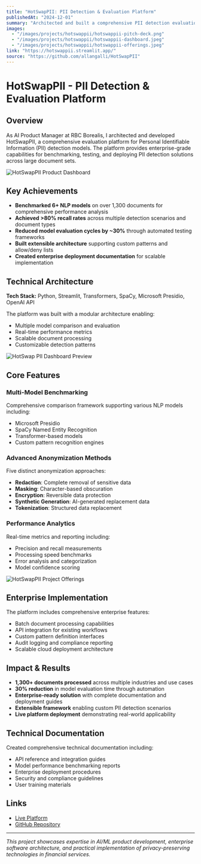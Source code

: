 ---
title: "HotSwapPII: PII Detection & Evaluation Platform"
publishedAt: "2024-12-01"
summary: "Architected and built a comprehensive PII detection evaluation platform that benchmarks multiple NLP models, achieving >80% recall rates and reducing evaluation cycles by ~30%."
images:
  - "/images/projects/hotswappii/hotswappii-pitch-deck.png"
  - "/images/projects/hotswappii/hotswappii-dashboard.jpeg"
  - "/images/projects/hotswappii/hotswappii-offerings.jpeg"
link: "https://hotswappii.streamlit.app/"
source: "https://github.com/allangalli/HotSwapPII"
---

# HotSwapPII - PII Detection & Evaluation Platform

## Overview

As AI Product Manager at RBC Borealis, I architected and developed HotSwapPII, a comprehensive evaluation platform for Personal Identifiable Information (PII) detection models. The platform provides enterprise-grade capabilities for benchmarking, testing, and deploying PII detection solutions across large document sets.

![HotSwapPII Product Dashboard](/images/projects/hotswappii/hotswappii-dashboard.jpeg)

## Key Achievements

- **Benchmarked 6+ NLP models** on over 1,300 documents for comprehensive performance analysis
- **Achieved >80% recall rates** across multiple detection scenarios and document types
- **Reduced model evaluation cycles by ~30%** through automated testing frameworks
- **Built extensible architecture** supporting custom patterns and allow/deny lists
- **Created enterprise deployment documentation** for scalable implementation

## Technical Architecture

**Tech Stack:** Python, Streamlit, Transformers, SpaCy, Microsoft Presidio, OpenAI API

The platform was built with a modular architecture enabling:
- Multiple model comparison and evaluation
- Real-time performance metrics
- Scalable document processing
- Customizable detection patterns

![HotSwap PII Dashboard Preview](/images/projects/hotswappii/hotswappii-preview.png)

## Core Features

### Multi-Model Benchmarking
Comprehensive comparison framework supporting various NLP models including:
- Microsoft Presidio
- SpaCy Named Entity Recognition
- Transformer-based models
- Custom pattern recognition engines

### Advanced Anonymization Methods
Five distinct anonymization approaches:
- **Redaction**: Complete removal of sensitive data
- **Masking**: Character-based obscuration
- **Encryption**: Reversible data protection
- **Synthetic Generation**: AI-generated replacement data
- **Tokenization**: Structured data replacement

### Performance Analytics
Real-time metrics and reporting including:
- Precision and recall measurements
- Processing speed benchmarks
- Error analysis and categorization
- Model confidence scoring

![HotSwapPII Project Offerings](/images/projects/hotswappii/hotswappii-offerings.jpeg)

## Enterprise Implementation

The platform includes comprehensive enterprise features:
- Batch document processing capabilities
- API integration for existing workflows
- Custom pattern definition interfaces
- Audit logging and compliance reporting
- Scalable cloud deployment architecture

## Impact & Results

- **1,300+ documents processed** across multiple industries and use cases
- **30% reduction** in model evaluation time through automation
- **Enterprise-ready solution** with complete documentation and deployment guides
- **Extensible framework** enabling custom PII detection scenarios
- **Live platform deployment** demonstrating real-world applicability

## Technical Documentation

Created comprehensive technical documentation including:
- API reference and integration guides
- Model performance benchmarking reports
- Enterprise deployment procedures
- Security and compliance guidelines
- User training materials

## Links

- [Live Platform](https://hotswappii.streamlit.app/)
- [GitHub Repository](https://github.com/allangalli/HotSwapPII)

---

*This project showcases expertise in AI/ML product development, enterprise software architecture, and practical implementation of privacy-preserving technologies in financial services.*